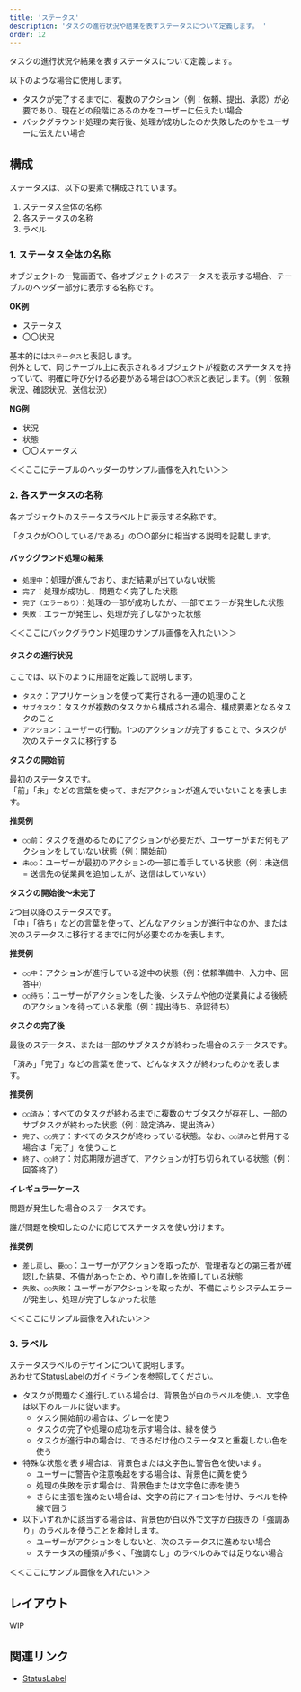 ```yaml
---
title: 'ステータス'
description: 'タスクの進行状況や結果を表すステータスについて定義します。 '
order: 12
---
```


タスクの進行状況や結果を表すステータスについて定義します。  

以下のような場合に使用します。
- タスクが完了するまでに、複数のアクション（例：依頼、提出、承認）が必要であり、現在どの段階にあるのかをユーザーに伝えたい場合
- バックグラウンド処理の実行後、処理が成功したのか失敗したのかをユーザーに伝えたい場合

## 構成
ステータスは、以下の要素で構成されています。
1. ステータス全体の名称
1. 各ステータスの名称
1. ラベル

### 1. ステータス全体の名称

オブジェクトの一覧画面で、各オブジェクトのステータスを表示する場合、テーブルのヘッダー部分に表示する名称です。  

**OK例**
- ステータス
- 〇〇状況

基本的には`ステータス`と表記します。  
例外として、同じテーブル上に表示されるオブジェクトが複数のステータスを持っていて、明確に呼び分ける必要がある場合は`〇〇状況`と表記します。（例：依頼状況、確認状況、送信状況）

**NG例**
- 状況
- 状態
- 〇〇ステータス

＜＜ここにテーブルのヘッダーのサンプル画像を入れたい＞＞

### 2. 各ステータスの名称

各オブジェクトのステータスラベル上に表示する名称です。  

「タスクが○○している/である」の○○部分に相当する説明を記載します。  

#### バックグランド処理の結果
- `処理中`：処理が進んでおり、まだ結果が出ていない状態
- `完了`：処理が成功し、問題なく完了した状態
- `完了（エラーあり）`：処理の一部が成功したが、一部でエラーが発生した状態
- `失敗`：エラーが発生し、処理が完了しなかった状態

＜＜ここにバックグラウンド処理のサンプル画像を入れたい＞＞

#### タスクの進行状況

ここでは、以下のように用語を定義して説明します。
- `タスク`：アプリケーションを使って実行される一連の処理のこと
- `サブタスク`：タスクが複数のタスクから構成される場合、構成要素となるタスクのこと
- `アクション`：ユーザーの行動。1つのアクションが完了することで、タスクが次のステータスに移行する

**タスクの開始前**  

最初のステータスです。  
「前」「未」などの言葉を使って、まだアクションが進んでいないことを表します。  

**推奨例**
- `○○前`：タスクを進めるためにアクションが必要だが、ユーザーがまだ何もアクションをしていない状態（例：開始前）
- `未○○`：ユーザーが最初のアクションの一部に着手している状態（例：未送信 = 送信先の従業員を追加したが、送信はしていない）

**タスクの開始後〜未完了**  

2つ目以降のステータスです。  
「中」「待ち」などの言葉を使って、どんなアクションが進行中なのか、または次のステータスに移行するまでに何が必要なのかを表します。  

**推奨例**
- `○○中`：アクションが進行している途中の状態（例：依頼準備中、入力中、回答中）
- `○○待ち`：ユーザーがアクションをした後、システムや他の従業員による後続のアクションを待っている状態（例：提出待ち、承認待ち）

**タスクの完了後**  

最後のステータス、または一部のサブタスクが終わった場合のステータスです。  

「済み」「完了」などの言葉を使って、どんなタスクが終わったのかを表します。

**推奨例**
- `○○済み`：すべてのタスクが終わるまでに複数のサブタスクが存在し、一部のサブタスクが終わった状態（例：設定済み、提出済み）
- `完了`、`○○完了`：すべてのタスクが終わっている状態。なお、`○○済み`と併用する場合は「完了」を使うこと
- `終了`、`○○終了`：対応期限が過ぎて、アクションが打ち切られている状態（例：回答終了）

**イレギュラーケース**  

問題が発生した場合のステータスです。  

誰が問題を検知したのかに応じてステータスを使い分けます。  

**推奨例**
- `差し戻し`、`要○○`：ユーザーがアクションを取ったが、管理者などの第三者が確認した結果、不備があったため、やり直しを依頼している状態
- `失敗`、`○○失敗`：ユーザーがアクションを取ったが、不備によりシステムエラーが発生し、処理が完了しなかった状態

＜＜ここにサンプル画像を入れたい＞＞

### 3. ラベル

ステータスラベルのデザインについて説明します。  
あわせて[StatusLabel](/products/components/status-label/)のガイドラインを参照してください。  

- タスクが問題なく進行している場合は、背景色が白のラベルを使い、文字色は以下のルールに従います。
  - タスク開始前の場合は、グレーを使う
  - タスクの完了や処理の成功を示す場合は、緑を使う
  - タスクが進行中の場合は、できるだけ他のステータスと重複しない色を使う
- 特殊な状態を表す場合は、背景色または文字色に警告色を使います。
  - ユーザーに警告や注意喚起をする場合は、背景色に黄を使う
  - 処理の失敗を示す場合は、背景色または文字色に赤を使う
  - さらに主張を強めたい場合は、文字の前にアイコンを付け、ラベルを枠線で囲う
- 以下いずれかに該当する場合は、背景色が白以外で文字が白抜きの「強調あり」のラベルを使うことを検討します。
  - ユーザーがアクションをしないと、次のステータスに進めない場合
  - ステータスの種類が多く、「強調なし」のラベルのみでは足りない場合

＜＜ここにサンプル画像を入れたい＞＞

## レイアウト

WIP

## 関連リンク
- [StatusLabel](/products/components/status-label/)
